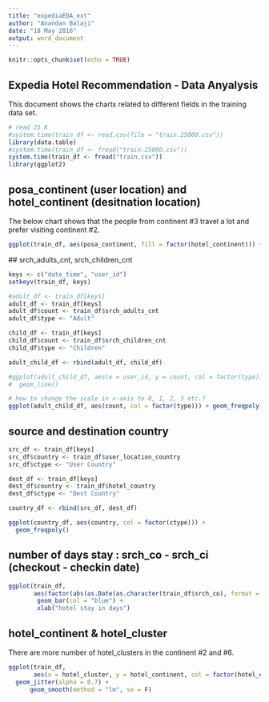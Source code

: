 ```yaml
---
title: "expediaEDA_ext"
author: "Anandan Balaji"
date: "18 May 2016"
output: word_document
---
```


```r
knitr::opts_chunk$set(echo = TRUE)
```

## Expedia Hotel Recommendation - Data Anyalysis

This document shows the charts related to different fields in the training data set.


```r
# read 25 K
#system.time(train_df <- read.csv(file = "train.25000.csv"))
library(data.table)
#system.time(train_df <- fread("train.25000.csv"))
system.time(train_df <- fread("train.csv"))
library(ggplot2)
```

 
## posa_continent (user location) and hotel_continent (desitnation location)

The below chart shows that the people from continent #3 travel a lot and prefer visiting continent #2.

```r
ggplot(train_df, aes(posa_continent, fill = factor(hotel_continent))) + geom_bar(position = "dodge")
```

 ## srch_adults_cnt, srch_children_cnt
```r
keys <- c("date_time", "user_id")
setkeyv(train_df, keys)

#adult_df <- train_df[keys]
adult_df <- train_df[keys]
adult_df$count <- train_df$srch_adults_cnt
adult_df$type <- "Adult"

child_df <- train_df[keys]
child_df$count <- train_df$srch_children_cnt
child_df$type <- "Children"

adult_child_df <- rbind(adult_df, child_df)

#ggplot(adult_child_df, aes(x = user_id, y = count, col = factor(type))) +
#  geom_line()

# how to change the scale in x-axis to 0, 1, 2, 3 etc.?
ggplot(adult_child_df, aes(count, col = factor(type))) + geom_freqpoly()
```

## source and destination country
```r

src_df <- train_df[keys]
src_df$country <- train_df$user_location_country
src_df$ctype <- "User Country"

dest_df <- train_df[keys]
dest_df$country <- train_df$hotel_country
dest_df$ctype <- "Dest Country"

country_df <- rbind(src_df, dest_df)

ggplot(country_df, aes(country, col = factor(ctype))) + 
  geom_freqpoly()
```

## number of days stay : srch_co - srch_ci (checkout - checkin date)

```r
ggplot(train_df, 
       aes(factor(abs(as.Date(as.character(train_df$srch_co), format = "%Y-%m-%d") -                           as.Date(as.character(train_df$srch_ci), format = "%Y-%m-%d"))))) +
        geom_bar(col = "blue") +
        xlab("hotel stay in days")
```


## hotel_continent & hotel_cluster

There are more number of hotel_clusters in the continent #2 and #6.

```r
ggplot(train_df, 
       aes(x = hotel_cluster, y = hotel_continent, col = factor(hotel_continent))) +       # to avoid over plotting    
  geom_jitter(alpha = 0.7) +
      geom_smooth(method = "lm", se = F)
```
